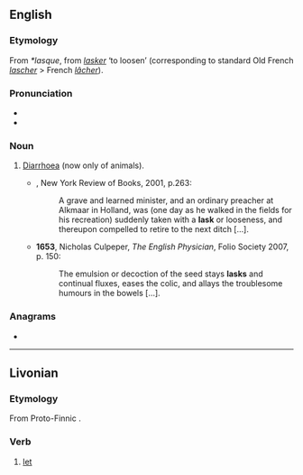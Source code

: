 {{also|läsk|läsk'}}
==English==

===Etymology===
From {{etyl|ONF.|en}} ''*lasque'', from ''[[lasker]]'' ‘to loosen’ (corresponding to standard Old French ''[[lascher]]'' > French ''[[lâcher]]'').

===Pronunciation===
* {{IPA|/lɑːsk/|/læsk/|lang=en}}
* {{rhymes|æsk|lang=en}}

===Noun===
{{en-noun}}

# [[diarrhoea|Diarrhoea]] (now only of animals).
#* {{RQ:RBrtn AntmyMlncly}}, New York Review of Books, 2001, p.263:
#*: A grave and learned minister, and an ordinary preacher at Alkmaar in Holland, was (one day as he walked in the fields for his recreation) suddenly taken with a '''lask''' or looseness, and thereupon compelled to retire to the next ditch&nbsp;[…].
#* '''1653''', Nicholas Culpeper, ''The English Physician'', Folio Society 2007, p. 150:
#*: The emulsion or decoction of the seed stays '''lasks''' and continual fluxes, eases the colic, and allays the troublesome humours in the bowels&nbsp;[…].

===Anagrams===
* {{anagrams|en|Salk|alks}}

----

==Livonian==

===Etymology===
From Proto-Finnic {{m|fiu-fin-pro|*laskedak}}.

===Verb===
{{head|liv|verb}}

# [[let]]